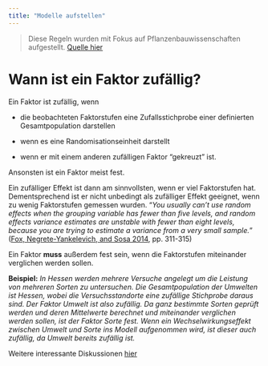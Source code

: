 ```yaml
---
title: "Modelle aufstellen"
---
```


> Diese Regeln wurden mit Fokus auf Pflanzenbauwissenschaften aufgestellt. [Quelle hier](https://www.gpw.uni-kiel.de/de/jahrestagung/pre-conference-workshops/pre-conference-workshop-2016/workshop-2016-1)

# Wann ist ein Faktor zufällig?
Ein Faktor ist zufällig, wenn

- die beobachteten Faktorstufen eine Zufallsstichprobe einer definierten Gesamtpopulation darstellen

- wenn es eine Randomisationseinheit darstellt

- wenn er mit einem anderen zufälligen Faktor "gekreuzt" ist. 

Ansonsten ist ein Faktor meist fest.

Ein zufälliger Effekt ist dann am sinnvollsten, wenn er viel Faktorstufen hat. Dementsprechend ist er nicht unbedingt als zufälliger Effekt geeignet, wenn zu wenig Faktorstufen gemessen wurden. "*You usually can’t use random effects when the grouping variable has fewer than five levels, and random effects variance estimates are unstable with fewer than eight levels, because you are trying to estimate a variance from a very small sample.*" ([Fox, Negrete-Yankelevich, and Sosa 2014](https://global.oup.com/academic/product/ecological-statistics-9780199672554?cc=de&lang=en&), pp. 311-315)

Ein Faktor **muss** außerdem fest sein, wenn die Faktorstufen miteinander verglichen werden sollen.

**Beispiel:** _In Hessen werden mehrere Versuche angelegt um die Leistung von mehreren Sorten zu untersuchen. Die Gesamtpopulation der Umwelten ist Hessen, wobei die Versuchsstandorte eine zufällige Stichprobe daraus sind. Der Faktor Umwelt ist also zufällig. Da ganz bestimmte Sorten geprüft werden und deren Mittelwerte berechnet und miteinander verglichen werden sollen, ist der Faktor Sorte fest. Wenn ein Wechselwirkungseffekt zwischen Umwelt und Sorte ins Modell aufgenommen wird, ist dieser auch zufällig, da Umwelt bereits zufällig ist._

Weitere interessante Diskussionen [hier](https://stats.stackexchange.com/questions/4700/what-is-the-difference-between-fixed-effect-random-effect-and-mixed-effect-mode)